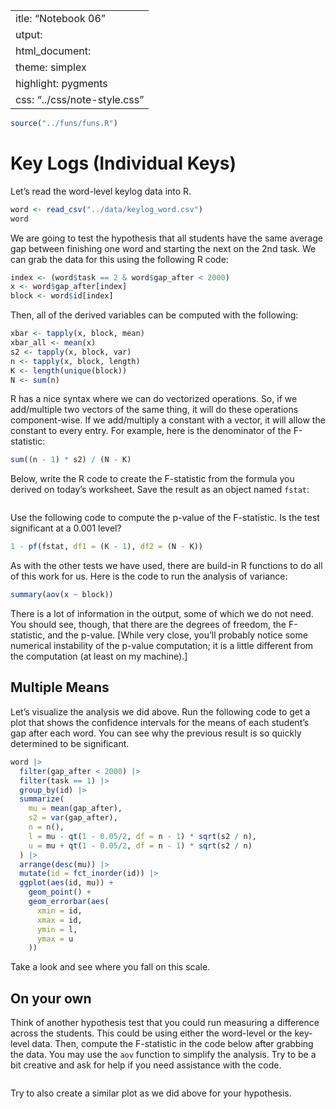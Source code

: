  ---
title: "Notebook 06"
output:
  html_document:
    theme: simplex
    highlight: pygments
    css: "../css/note-style.css"
---

```r
source("../funs/funs.R")
```

# Key Logs (Individual Keys)

Let's read the word-level keylog data into R. 

```r
word <- read_csv("../data/keylog_word.csv")
word
```

We are going to test the hypothesis that all students have the
same average gap between finishing one word and starting the
next on the 2nd task. We can grab the data for this using the
following R code:

```r
index <- (word$task == 2 & word$gap_after < 2000)
x <- word$gap_after[index]
block <- word$id[index]
```

Then, all of the derived variables can be computed with the
following:

```r
xbar <- tapply(x, block, mean)
xbar_all <- mean(x)
s2 <- tapply(x, block, var)
n <- tapply(x, block, length)
K <- length(unique(block))
N <- sum(n)
```

R has a nice syntax where we can do vectorized operations. So,
if we add/multiple two vectors of the same thing, it will do 
these operations component-wise. If we add/multiply a constant
with a vector, it will allow the constant to every entry. For
example, here is the denominator of the F-statistic:

```r
sum((n - 1) * s2) / (N - K)
```

Below, write the R code to create the F-statistic from the formula
you derived on today's worksheet. Save the result as an object
named `fstat`:

```r

```

Use the following code to compute the p-value of the F-statistic.
Is the test significant at a 0.001 level?

```r
1 - pf(fstat, df1 = (K - 1), df2 = (N - K))
```

As with the other tests we have used, there are build-in R 
functions to do all of this work for us. Here is the code to
run the analysis of variance:

```r
summary(aov(x ~ block))
```

There is a lot of information in the output, some of which we
do not need. You should see, though, that there are the
degrees of freedom, the F-statistic, and the p-value. [While
very close, you'll probably notice some numerical instability
of the p-value computation; it is a little different from the
computation (at least on my machine).]

## Multiple Means

Let's visualize the analysis we did above. Run the following
code to get a plot that shows the confidence intervals for the
means of each student's gap after each word. You can see why
the previous result is so quickly determined to be significant.

```r
word |>
  filter(gap_after < 2000) |>
  filter(task == 1) |>
  group_by(id) |>
  summarize(
    mu = mean(gap_after),
    s2 = var(gap_after),
    n = n(),
    l = mu - qt(1 - 0.05/2, df = n - 1) * sqrt(s2 / n),
    u = mu + qt(1 - 0.05/2, df = n - 1) * sqrt(s2 / n)
  ) |>
  arrange(desc(mu)) |>
  mutate(id = fct_inorder(id)) |>
  ggplot(aes(id, mu)) +
    geom_point() +
    geom_errorbar(aes(
      xmin = id,
      xmax = id,
      ymin = l,
      ymax = u
    ))
```

Take a look and see where you fall on this scale.

## On your own

Think of another hypothesis test that you could run measuring a
difference across the students. This could be using either the
word-level or the key-level data. Then, compute the F-statistic
in the code below after grabbing the data. You may use the
`aov` function to simplify the analysis. Try to be a bit creative
and ask for help if you need assistance with the code.

```r

```

Try to also create a similar plot as we did above for your
hypothesis.

```r

```
